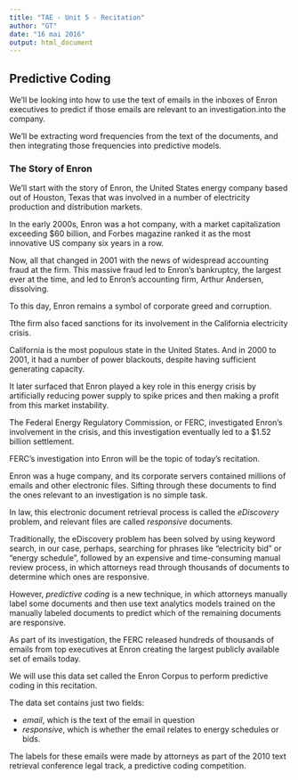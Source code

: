 ```yaml
---
title: "TAE - Unit 5 - Recitation"
author: "GT"
date: "16 mai 2016"
output: html_document
---
```


## Predictive Coding 

We'll be looking into how to use the text of emails in the inboxes of Enron executives
to predict if those emails are relevant to an investigation.into the company.

We'll be extracting word frequencies from the text of the documents, and then
integrating those frequencies into predictive models.

### The Story of Enron

We'll start with the story of Enron, the United States energy company based out of 
Houston, Texas that was involved in a number of electricity production and distribution
markets.

In the early 2000s, Enron was a hot company, with a market capitalization exceeding $60 billion,
and Forbes magazine ranked it as the most innovative US company six years in a row.

Now, all that changed in 2001 with the news of widespread accounting fraud at the firm.
This massive fraud led to Enron's bankruptcy, the largest ever at the time, and led 
to Enron's accounting firm, Arthur Andersen, dissolving.

To this day, Enron remains a symbol of corporate greed and corruption.

Tthe firm also faced sanctions for its involvement in the California electricity crisis.

California is the most populous state in the United States. And in 2000 to 2001, it had 
a number of power blackouts, despite having sufficient generating capacity.

It later surfaced that Enron played a key role in this energy crisis by artificially reducing
power supply to spike prices and then making a profit from this market instability.

The Federal Energy Regulatory Commission, or FERC, investigated Enron's involvement in 
the crisis, and this investigation eventually led to a $1.52 billion settlement.

FERC's investigation into Enron will be the topic of today's recitation.

Enron was a huge company, and its corporate servers contained millions of emails and other 
electronic files. Sifting through these documents to find the ones relevant to an investigation
is no simple task.

In law, this electronic document retrieval process is called the *eDiscovery* problem,
and relevant files are called *responsive* documents.

Traditionally, the eDiscovery problem has been solved by using keyword search, in our case, 
perhaps, searching for phrases like "electricity bid" or "energy schedule", followed by an 
expensive and time-consuming manual review process, in which attorneys read through thousands
of documents to determine which ones are responsive.

However, *predictive coding* is a new technique, in which attorneys manually label some documents
and then use text analytics models trained on the manually labeled documents to predict which 
of the remaining documents are responsive.

As part of its investigation, the FERC released hundreds of thousands of emails from top 
executives at Enron creating the largest publicly available set of emails today.

We will use this data set called the Enron Corpus to perform predictive coding in this recitation.

The data set contains just two fields:

- *email*, which is the text of the email in question
- *responsive*, which is whether the email relates to energy schedules or bids.

The labels for these emails were made by attorneys as part of the 2010 text retrieval
conference legal track, a predictive coding competition.